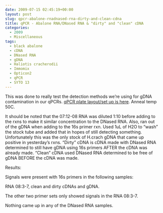 ```yaml
---
date: 2009-07-15 02:45:19+00:00
layout: post
slug: qpcr-abalone-rnadnased-rna-dirty-and-clean-cdna
title: qPCR - Abalone RNA/DNased RNA & "dirty" and "clean" cDNA
categories:
  - 2009
  - Miscellaneous
tags:
  - black abalone
  - cDNA
  - DNased RNA
  - gDNA
  - Haliotis cracherodii
  - Immomix
  - Opticon2
  - qPCR
  - SYTO 13
---
```


This was done to really test the detection methods we're using for gDNA contamination in our qPCRs. [qPCR plate layout/set up is here](https://eagle.fish.washington.edu/Arabidopsis/Notebook%20Workup%20Files/20090714-01.jpg). Anneal temp 50C.

It should be noted that the 07:12-08 RNA was diluted 1:10 before adding to the rxns to make it similar concentration to the DNased RNA. Also, ran out of the gDNA when adding to the 16s primer rxn. Used 1uL of H2O to "wash" the stock tube and added that in hopes of still detecting something. Unfortunately this was the only stock of H.crach gDNA that came up positive in yesterday's rxns. "Dirty" cDNA is cDNA made with DNased RNA determined to still have gDNA using 16s primers AFTER the cDNA was already made. "Clean" cDNA used DNased RNA determined to be free of gDNA BEFORE the cDNA was made.

Results:

Signals were present with 16s primers in the following samples:

RNA 08:3-7, clean and dirty cDNAs and gDNA.

The other two primer sets only showed signals in the RNA 08:3-7.

Nothing came up in any of the DNased RNA samples.
